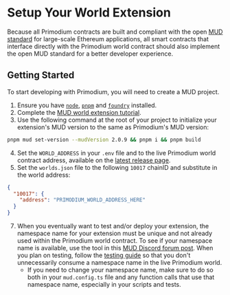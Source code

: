 # Setup Your World Extension

Because all Primodium contracts are built and compliant with the open
[MUD standard](https://www.mud.dev) for large-scale Ethereum applications, all
smart contracts that interface directly with the Primodium world contract should
also implement the open MUD standard for a better developer experience.

## Getting Started

To start developing with Primodium, you will need to create a MUD project.

1. Ensure you have
   [`node`](https://nodejs.org/en/download/package-manager#macos),
   [`pnpm`](https://pnpm.io/installation) and
   [`foundry`](https://getfoundry.sh/) installed.
1. Complete the
   [MUD world extension tutorial](https://mud.dev/guides/extending-a-world).
1. Use the following command at the root of your project to initialize your
   extension's MUD version to the same as Primodium's MUD version:

```bash copy
pnpm mud set-version --mudVersion 2.0.9 && pnpm i && pnpm build
```

4. Set the `WORLD_ADDRESS` in your `.env` file and to the live Primodium world
   contract address, available on the [latest release page](../latest.mdx).
5. Set the `worlds.json` file to the following `10017` chainID and substitute in
   the world address:

```json copy
{
  "10017": {
    "address": "PRIMODIUM_WORLD_ADDRESS_HERE"
  }
}
```

7. When you eventually want to test and/or deploy your extension, the namespace
   name for your extension must be unique and not already used within the
   Primodium world contract. To see if your namespace name is available, use the
   tool in this
   [MUD Discord forum post](https://discord.com/channels/865335009915961364/1210703982079639647).
   When you plan on testing, follow the [testing guide](./testing.mdx) so that
   you don't unnecessarily consume a namespace name in the live Primodium world.
   - If you need to change your namespace name, make sure to do so both in your
     `mud.config.ts` file and any function calls that use that namespace name,
     especially in your scripts and tests.
